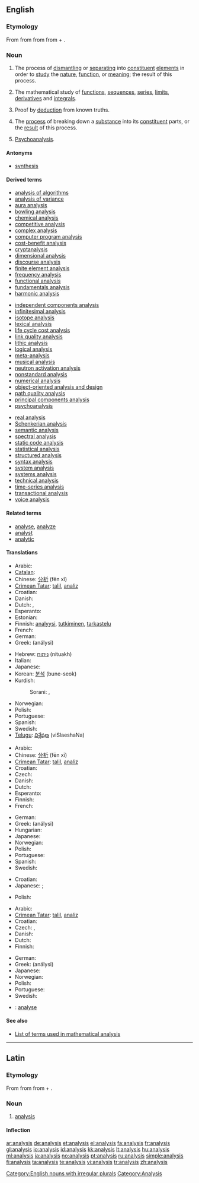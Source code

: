 {{also|Analysis}}
==English==

===Etymology===
From {{ML.}} {{term|analysis|lang=la}} from {{etyl|grc|en}} {{term|ἀνάλυσις|tr=analusis|lang=grc|sc=polytonic}} from {{term|ἀναλύω||I unravel, investigate|tr=analuō|lang=grc|sc=polytonic}} from {{term|ἀνά||on, up|tr=ana|lang=grc|sc=polytonic}} + {{term|λύω||I loosen|tr=luō|lang=grc|sc=polytonic}}.

===Noun===
{{wikipedia}}
{{en-noun|analyses|-}}

# {{countable|context|of a thing, concept, theory, etc.}} The process of [[dismantle|dismantling]] or [[separate|separating]] into [[constituent]] [[element]]s in order to [[study]] the [[nature]], [[function]], or [[meaning]]; the result of this process.
# {{uncountable|math}} The mathematical study of [[function]]s, [[sequence]]s, [[series]], [[limit]]s, [[derivative]]s and [[integral]]s.
# {{countable|logic}} Proof by [[deduction]] from known truths.
# {{countable|chemistry}} The [[process]] of breaking down a [[substance]] into its [[constituent]] parts, or the [[result]] of this process.
# {{countable|psychology}} [[psychoanalysis|Psychoanalysis]].

====Antonyms====
* [[synthesis]]

====Derived terms====
<!-- Compounds -->
<!-- See Wikipedia for the meanings of many of these -->
{{rel-top3|Derived terms}}
* [[analysis of algorithms]]<!--in computing-->
* [[analysis of variance]]<!--in statistics-->
* [[aura analysis]]<!--study of bodily auras and energy fields-->
* [[bowling analysis]]<!--in cricket-->
* [[chemical analysis]]
* [[competitive analysis]]<!--in computing-->
* [[complex analysis]]<!--in mathematics-->
* [[computer program analysis]]<!--in computing-->
* [[cost-benefit analysis]]
* [[cryptanalysis]]<!--in crytography-->
* [[dimensional analysis]]<!--in physics and engineering-->
* [[discourse analysis]]<!--in linguistics-->
* [[finite element analysis]]<!--in signal processing-->
* [[frequency analysis]]<!--in crytography-->
* [[functional analysis]]<!--in mathematics-->
* [[fundamentals analysis]]<!--in economics-->
* [[harmonic analysis]]<!--in mathematics-->
{{rel-mid3}}
* [[independent components analysis]]<!--in signal processing-->
* [[infinitesimal analysis]]<!--in mathematics-->
* [[isotope analysis]]<!--in archaeology and paleontology-->
* [[lexical analysis]]<!--in computing-->
* [[life cycle cost analysis]]
* [[link quality analysis]]<!--in signal processing-->
* [[lithic analysis]]<!--study of stone tools, in archaeology-->
* [[logical analysis]]
* [[meta-analysis]]<!--in statistics-->
* [[musical analysis]]<!--in music-->
* [[neutron activation analysis]]<!--in chemistry-->
* [[nonstandard analysis]]<!--in mathematics-->
* [[numerical analysis]]<!--in mathematics-->
* [[object-oriented analysis and design]]<!--in computing-->
* [[path quality analysis]]<!--in signal processing-->
* [[principal components analysis]]<!--in signal processing-->
* [[psychoanalysis]]
{{rel-mid3}}
* [[real analysis]]<!--in mathematics-->
* [[Schenkerian analysis]]<!--in music-->
* [[semantic analysis]]<!--in computing-->
* [[spectral analysis]]
* [[static code analysis]]<!--in computing-->
* [[statistical analysis]]<!--in mathematics-->
* [[structured analysis]]<!--in computing-->
* [[syntax analysis]]<!--in computing-->
* [[system analysis]]<!--in electrical engineering-->
* [[systems analysis]]<!--study of large systems-->
* [[technical analysis]]<!--in economics-->
* [[time-series analysis]]<!--in statistics-->
* [[transactional analysis]]<!--in psychotherapy-->
* [[voice analysis]]<!--in linguistics-->
{{rel-bottom}}

====Related terms====
* [[analyse]], [[analyze]]
* [[analyst]]
* [[analytic]]

====Translations====
{{trans-top|process of dismantling or separating into constituents in order to study}}
* Arabic: {{t+|ar|تحليل|sc=Arab}}
* [[Catalan]]: {{t-|ca|anàlisi|f}}
* Chinese: [[分析]] (fēn xī)
* [[Crimean Tatar]]: [[talil]], [[analiz]]
* Croatian: {{t-|hr|analiza|f}}
* Danish: {{t-|da|analyse|c}}
* Dutch: {{t+|nl|analyse|f}}, {{t-|nl|ontleding|f}}
* Esperanto: {{t+|eo|analizo}}
* Estonian: {{t+|ee|analüüs}}
* Finnish: [[analyysi]], [[tutkiminen]], [[tarkastelu]]
* French: {{t+|fr|analyse|f}}
* German: {{t+|de|Analyse|f}}
* Greek: {{t+|el|ανάλυση|f|sc=Grek}} (análysi)
{{trans-mid}}
* Hebrew: [[ניתוח]] (nituakh) {{m}}
* Italian: {{t+|it|analisi|f}}
* Japanese: {{t-|ja|分析|tr=bunseki|sc=Jpan}}
* Korean: [[분석]] (bune-seok)
* Kurdish:
*: Sorani: {{t|ku|شیکاری|tr=shíkarí|sc=KUchar}}, {{t|ku|تاوتوێکاری|tr=tawtwékarí|sc=KUchar}}
* Norwegian: {{t+|no|analyse}}
* Polish: {{t+|pl|analiza|f}}
* Portuguese: {{t+|pt|análise|f}}
* Spanish: {{t+|es|análisis|m}}
* Swedish: {{t-|sv|analys|c}}
* [[Telugu]]: [[విశ్లేషణ]] (viSlaeshaNa)
{{trans-bottom}}

{{trans-top|in mathematics}}
* Arabic: {{t-|ar|تحليل رياضي|sc=Arab}}
* Chinese: [[分析]] (fēn xī)
* [[Crimean Tatar]]: [[talil]], [[analiz]]
* Croatian: {{t-|hr|analiza|f}}
* Czech: {{t+|cs|analýza|f}}
* Danish: {{t-|da|analyse|c}}
* Dutch: {{t+|nl|analyse|f}}
* Esperanto: {{t+|eo|analitiko}}
* Finnish: {{t+|fi|analyysi}}
* French: {{t+|fr|analyse|f}}
{{trans-mid}}
* German: {{t+|de|Analysis|f}}
* Greek: {{t+|el|ανάλυση|f|sc=Grek}} (análysi)
* Hungarian: {{t-|hu|analízis}}
* Japanese: {{t+|ja|解析学|tr=kaisekigaku|sc=Jpan}}
* Norwegian: {{t+|no|analyse}}
* Polish: {{t+|pl|analiza|f}}
* Portuguese: {{t+|pt|análise|f}}
* Spanish: {{t+|es|análisis|m}}
* Swedish: {{t-|sv|analys|c}}
{{trans-bottom}}

{{trans-top|logic: proof by deduction from known truths}}
* Croatian: {{t-|hr|analiza|f}}
* Japanese: {{qualifier|method}} {{t-|ja|解析|tr=kaiseki|sc=Jpan}}; {{qualifier|philosophical analysis}} {{t|ja|分析判断|tr=bunseki-handan|sc=Jpan}}
{{trans-mid}}
* Polish: {{t+|pl|analiza|f}}
{{trans-bottom}}

{{trans-top|chemistry: process of breaking down a substance or the result of this process}}
* Arabic: {{t-|ar|تحليل مختبري|sc=Arab}}
* [[Crimean Tatar]]: [[talil]], [[analiz]]
* Croatian: {{t-|hr|analiza|f}}
* Czech: {{t-|cs|rozbor|m}}, {{t+|cs|analýza|f}}
* Danish: {{t-|da|analyse|c}}
* Dutch: {{t+|nl|analyse|f}}
* Finnish: {{t+|fi|analyysi}}
{{trans-mid}}
* German: {{t+|de|Analyse|f}}
* Greek: {{t+|el|ανάλυση|f|sc=Grek}} (análysi)
* Japanese: {{t-|ja|分析|tr=bunseki|sc=Jpan}}
* Norwegian: {{t+|no|analyse}}
* Polish: {{t+|pl|analiza|f}}
* Portuguese: {{t+|pt|análise|f}}
* Swedish: {{t-|sv|analys|c}}
{{trans-bottom}}

<!--Remove this section once all of the translations below have been moved into
the tables above.-->
{{checktrans-top}}
* {{ttbc|Interlingua}}: [[analyse]]
{{trans-bottom}}

====See also====
<!-- Categories -->
* [[:Category:Analysis|List of terms used in mathematical analysis]]

[[Category:English nouns with irregular plurals]]

----

==Latin==

===Etymology===
From {{etyl|grc|la}} {{term|ἀνάλυσις|tr=analusis|lang=grc|sc=polytonic}} from {{term|ἀναλύω||I unravel, investigate|tr=analuō|lang=grc|sc=polytonic}} from {{term|ἀνά||on, up|tr=ana|lang=grc|sc=polytonic}} + {{term|λύω||I loosen|tr=luō|lang=grc|sc=polytonic}}.

===Noun===
{{la-noun|analysis|analysis|analysis|f|third}}

# [[analysis#English|analysis]]

====Inflection====
{{la-decl-3rd-PAR|analysis|analysis|analys}}

[[Category:Analysis]]

[[ar:analysis]]
[[de:analysis]]
[[et:analysis]]
[[el:analysis]]
[[fa:analysis]]
[[fr:analysis]]
[[gl:analysis]]
[[io:analysis]]
[[id:analysis]]
[[kk:analysis]]
[[lt:analysis]]
[[hu:analysis]]
[[ml:analysis]]
[[ja:analysis]]
[[no:analysis]]
[[pt:analysis]]
[[ru:analysis]]
[[simple:analysis]]
[[fi:analysis]]
[[ta:analysis]]
[[te:analysis]]
[[vi:analysis]]
[[tr:analysis]]
[[zh:analysis]]